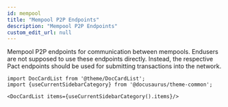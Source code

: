 ```yaml
---
id: mempool
title: "Mempool P2P Endpoints"
description: "Mempool P2P Endpoints"
custom_edit_url: null
---
```




Mempool P2P endpoints for communication between mempools. Endusers are not
supposed to use these endpoints directly. Instead, the respective Pact
endpoints should be used for submitting transactions into the network.




```mdx-code-block
import DocCardList from '@theme/DocCardList';
import {useCurrentSidebarCategory} from '@docusaurus/theme-common';

<DocCardList items={useCurrentSidebarCategory().items}/>
```
      